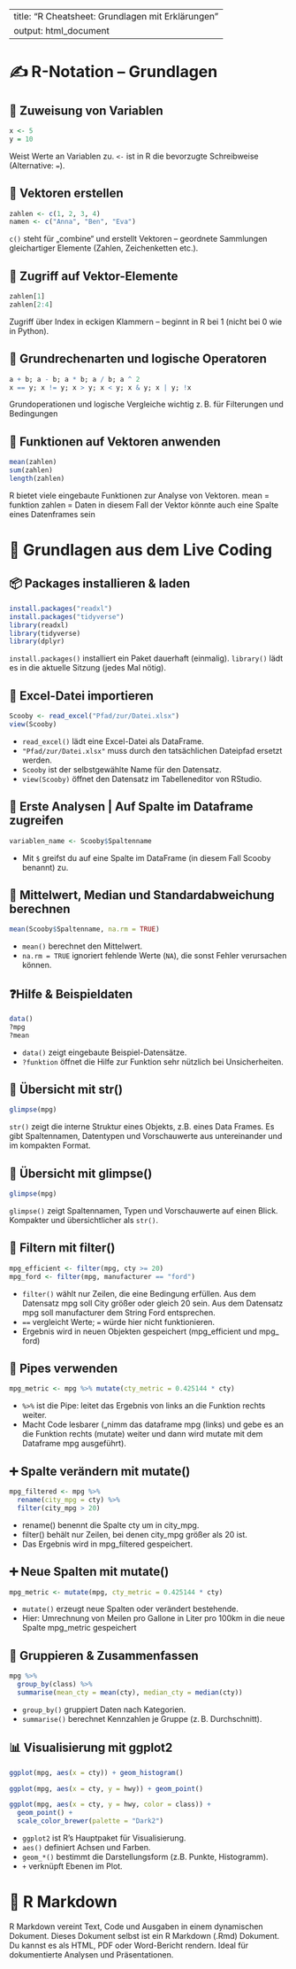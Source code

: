 
---
title: "R Cheatsheet: Grundlagen mit Erklärungen"
output: html_document
---

# ✍ R-Notation – Grundlagen

## 🔹 Zuweisung von Variablen

```r
x <- 5
y = 10
```
Weist Werte an Variablen zu. `<-` ist in R die bevorzugte Schreibweise (Alternative: `=`).

## 🔹 Vektoren erstellen

```r
zahlen <- c(1, 2, 3, 4)
namen <- c("Anna", "Ben", "Eva")
```
`c()` steht für „combine“ und erstellt Vektoren – geordnete Sammlungen gleichartiger Elemente (Zahlen, Zeichenketten etc.).

## 🔹 Zugriff auf Vektor-Elemente

```r
zahlen[1]
zahlen[2:4]
```
Zugriff über Index in eckigen Klammern – beginnt in R bei 1 (nicht bei 0 wie in Python).

## 🔹 Grundrechenarten und logische Operatoren

```r
a + b; a - b; a * b; a / b; a ^ 2
x == y; x != y; x > y; x < y; x & y; x | y; !x
```
Grundoperationen und logische Vergleiche 
wichtig z. B. für Filterungen und Bedingungen

## 🔹 Funktionen auf Vektoren anwenden

```r
mean(zahlen)   
sum(zahlen)
length(zahlen)
```
R bietet viele eingebaute Funktionen zur Analyse von Vektoren.
mean = funktion 
zahlen = Daten in diesem Fall der Vektor könnte auch eine Spalte eines Datenframes sein 

# 🎯 Grundlagen aus dem Live Coding

## 📦 Packages installieren & laden
```r
install.packages("readxl")
install.packages("tidyverse")
library(readxl)
library(tidyverse)
library(dplyr)
```
`install.packages()` installiert ein Paket dauerhaft (einmalig). `library()` lädt es in die aktuelle Sitzung (jedes Mal nötig).

## 📂 Excel-Datei importieren

```r
Scooby <- read_excel("Pfad/zur/Datei.xlsx")
view(Scooby)
```
- `read_excel()` lädt eine Excel-Datei als DataFrame.
- `"Pfad/zur/Datei.xlsx"` muss durch den tatsächlichen Dateipfad ersetzt werden.
- `Scooby` ist der selbstgewählte Name für den Datensatz.
- `view(Scooby)` öffnet den Datensatz im Tabelleneditor von RStudio.

## 🔎 Erste Analysen | Auf Spalte im Dataframe zugreifen

```r
variablen_name <- Scooby$Spaltenname

```
- Mit `$` greifst du auf eine Spalte im DataFrame (in diesem Fall Scooby benannt)  zu.

## 🧮 Mittelwert, Median und Standardabweichung berechnen 
```r
mean(Scooby$Spaltenname, na.rm = TRUE)
```
- `mean()` berechnet den Mittelwert.
- `na.rm = TRUE` ignoriert fehlende Werte (`NA`), die sonst Fehler verursachen können.

## ❓️Hilfe & Beispieldaten

```r
data()
?mpg
?mean
```
- `data()` zeigt eingebaute Beispiel-Datensätze.
- `?funktion` öffnet die Hilfe zur Funktion sehr nützlich bei Unsicherheiten.

## 👀 Übersicht mit str()

```r
glimpse(mpg)
```
`str()` zeigt die interne Struktur eines Objekts, z.B. eines Data Frames. Es gibt Spaltennamen, Datentypen und Vorschauwerte aus untereinander und im kompakten Format. 


## 👀 Übersicht mit glimpse()

```r
glimpse(mpg)
```
`glimpse()` zeigt Spaltennamen, Typen und Vorschauwerte auf einen Blick. Kompakter und übersichtlicher als `str()`.

## 🔎 Filtern mit filter()

```r
mpg_efficient <- filter(mpg, cty >= 20)
mpg_ford <- filter(mpg, manufacturer == "ford")
```
- `filter()` wählt nur Zeilen, die eine Bedingung erfüllen. Aus dem Datensatz mpg soll City größer oder gleich 20 sein. Aus dem Datensatz mpg soll manufacturer dem String Ford entsprechen. 
- `==` vergleicht Werte; `=` würde hier nicht funktionieren.
- Ergebnis wird in neuen Objekten gespeichert (mpg_efficient und mpg_ ford)

## 🔗 Pipes verwenden

```r
mpg_metric <- mpg %>% mutate(cty_metric = 0.425144 * cty)
```
- `%>%` ist die Pipe: leitet das Ergebnis von links an die Funktion rechts weiter.
- Macht Code lesbarer („nimm das dataframe mpg (links) und gebe es an die Funktion rechts (mutate) weiter und dann wird mutate mit dem Dataframe mpg ausgeführt).

## ➕  Spalte verändern mit mutate()
```r
mpg_filtered <- mpg %>%
  rename(city_mpg = cty) %>%
  filter(city_mpg > 20)

```
- rename() benennt die Spalte cty um in city_mpg.
- filter() behält nur Zeilen, bei denen city_mpg größer als 20 ist.
- Das Ergebnis wird in mpg_filtered gespeichert.

## ➕ Neue Spalten mit mutate()

```r
mpg_metric <- mutate(mpg, cty_metric = 0.425144 * cty)
```
- `mutate()` erzeugt neue Spalten oder verändert bestehende.
- Hier: Umrechnung von Meilen pro Gallone in Liter pro 100km in die neue Spalte mpg_metric gespeichert


## 🧮 Gruppieren & Zusammenfassen

```r
mpg %>%
  group_by(class) %>%
  summarise(mean_cty = mean(cty), median_cty = median(cty))
```
- `group_by()` gruppiert Daten nach Kategorien.
- `summarise()` berechnet Kennzahlen je Gruppe (z. B. Durchschnitt).

## 📊 Visualisierung mit ggplot2

```r
ggplot(mpg, aes(x = cty)) + geom_histogram()

ggplot(mpg, aes(x = cty, y = hwy)) + geom_point()

ggplot(mpg, aes(x = cty, y = hwy, color = class)) +
  geom_point() +
  scale_color_brewer(palette = "Dark2")
```
- `ggplot2` ist R’s Hauptpaket für Visualisierung.
- `aes()` definiert Achsen und Farben.
- `geom_*()` bestimmt die Darstellungsform (z.B. Punkte, Histogramm).
- `+` verknüpft Ebenen im Plot.

# 📝 R Markdown

R Markdown vereint Text, Code und Ausgaben in einem dynamischen Dokument. Dieses Dokument selbst ist ein R Markdown (.Rmd) Dokument. Du kannst es als HTML, PDF oder Word-Bericht rendern. Ideal für dokumentierte Analysen und Präsentationen.
